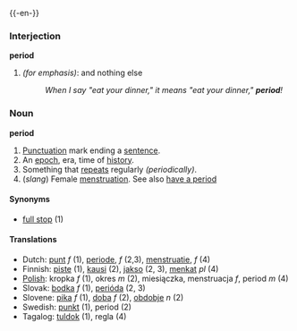{{-en-}}

===Interjection===
'''period'''
#''(for emphasis)'': and nothing else
#:''When I say "eat your dinner," it means "eat your dinner," '''period'''!''

===Noun===
'''period'''
# [[Punctuation]] mark ending a [[sentence]].  <!-- What languages does this apply to?  All?  Or just most?  -->
# An [[epoch]], era, time of [[history]].
# Something that [[repeats]] regularly ''(periodically)''.
# (''slang'') Female [[menstruation]]. See also [[have a period]]

====Synonyms====
*[[full stop]] (1) <!--UK only?-->

====Translations====

*Dutch: [[punt]] ''f'' (1), [[periode]], ''f'' (2,3), [[menstruatie]], ''f'' (4)  
*Finnish: [[piste#Finnish|piste]] (1), [[kausi]] (2), [[jakso]] (2, 3), [[menkat]] ''pl'' (4)
*[[Polish]]: kropka ''f'' (1), okres ''m'' (2), miesiączka, menstruacja ''f'', period ''m'' (4)
*Slovak: [[bodka]] ''f'' (1), [[perióda]] (2, 3)
*Slovene: [[pika]] ''f'' (1), [[doba]] ''f'' (2), [[obdobje]] ''n'' (2)
*Swedish: [[punkt]] (1), period (2)
*Tagalog: [[tuldok]] (1), regla (4)

{{Punctuation}}